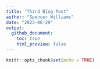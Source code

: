 ```yaml
---
title: "Third Blog Post"
author: "Spencer Williams"
date: "2023-06-29"
output: 
  github_document:
    toc: true
    html_preview: false
---
```


```r
knitr::opts_chunk$set(echo = TRUE)
```
